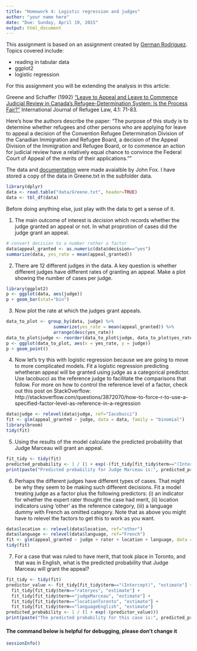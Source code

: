 ```yaml
---
title: "Homework 4: Logistic regression and judges"
author: "your name here"
date: "Due: Sunday, April 19, 2015"
output: html_document
---
```


This assignment is based on an assignment created by [German Rodriguez](http://data.princeton.edu/wws509/sets/set3.html).  Topics covered include:

- reading in tabular data
- ggplot2
- logistic regression

For this assignment you will be extending the analysis in this article:

Greene and Schaffer (1992) ["Leave to Appeal and Leave to Commence Judicial Review in Canada's Refugee-Determination System: Is the Process Fair?"](http://yorkspace.library.yorku.ca/xmlui/handle/10315/7864) International Journal of Refugee Law, 4.1: 71-83.

Here's how the authors describe the paper:
"The purpose of this study is to determine whether refugees and other persons who are applying for leave to appeal a decision of the Convention Refugee Determination Division of the Canadian Immigration and Refugee Board, a decision of the Appeal Division of the Immigration and Refugee Board, or to commence an action for judicial review have a relatively equal chance to convince the Federal Court of Appeal of the merits of their applications.""

The data and [documentation](http://socserv.mcmaster.ca/jfox/Books/Applied-Regression-2E/datasets/Greene.pdf) were made avaialble by John Fox.  I have stored a copy of the data in Greene.txt in the subfolder data.


```r
library(dplyr)
data <- read.table("data/Greene.txt", header=TRUE)
data <- tbl_df(data)
```

Before doing anything else, just play with the data to get a sense of it.

(@) The main outcome of interest is *decision* which records whether the judge granted an appeal or not.  In what proprotion of cases did the judge grant an appeal.

```r
# convert decision to a number rather a factor
data$appeal_granted <- as.numeric(data$decision=="yes")
summarize(data, yes_rate = mean(appeal_granted))
```

(@) There are 12 different judges in the data. A key question is whether different judges have different rates of granting an appeal.  Make a plot showing the number of cases per judge.

```r
library(ggplot2)
p <- ggplot(data, aes(judge))
p + geom_bar(stat="bin")
```

(@) Now plot the rate at which the judges grant appeals. 

```r
data_to_plot <- group_by(data, judge) %>% 
                  summarize(yes_rate = mean(appeal_granted)) %>%
                  arrange(desc(yes_rate))
data_to_plot$judge <- reorder(data_to_plot$judge, data_to_plot$yes_rate)
p <- ggplot(data_to_plot, aes(x = yes_rate, y = judge))
p + geom_point()
```

(@) Now let's try this with logistic regression because we are going to move to more complicated models.  Fit a logistic regression predicting whetheran appeal will be granted using judge as a categorical predictor. Use Iacobucci as the reference judge to facilitate the comparisons that follow. For more on how to control the reference level of a factor, check out this post on StackOverflow: http://stackoverflow.com/questions/3872070/how-to-force-r-to-use-a-specified-factor-level-as-reference-in-a-regression

```r
data$judge <- relevel(data$judge, ref="Iacobucci")
fit <- glm(appeal_granted ~ judge, data = data, family = "binomial")
library(broom)
tidy(fit)
```

(@) Using the results of the model calculate the predicted probability that Judge Marceau will grant an appeal.

```r
fit_tidy <- tidy(fit)
predicted_probability <- 1 / (1 + exp(-(fit_tidy[fit_tidy$term=="(Intercept)", "estimate"] + fit_tidy[fit_tidy$term=="judgeMarceau", "estimate"])))
print(paste("Predicted probability for Judge Marceau is:", predicted_probability))
```

(@) Perhaps the different judges have different types of cases.  That might be why they seem to be making such different decisions.  Fit a model treating judge as a factor plus the following predictors: (i) an indicator for whether the expert rater thought the case had merit, (ii) location indicators using 'other' as the reference category, (iii) a language dummy with French as omitted category.  Note that as above you might have to relevel the factors to get this to work as you want.

```r
data$location <- relevel(data$location, ref="other")
data$language <- relevel(data$language, ref="French")
fit <- glm(appeal_granted ~ judge + rater + location + language, data = data, family = "binomial")
tidy(fit)
```

(@) For a case that was ruled to have merit, that took place in Toronto, and that was in English, what is the predicted probability that Judge Marceau will grant the appeal?

```r
fit_tidy <- tidy(fit)
predictor_value <- fit_tidy[fit_tidy$term=="(Intercept)", "estimate"] +
  fit_tidy[fit_tidy$term=="rateryes", "estimate"] +
  fit_tidy[fit_tidy$term=="judgeMarceau", "estimate"] +
  fit_tidy[fit_tidy$term=="locationToronto", "estimate"] +
  fit_tidy[fit_tidy$term=="languageEnglish", "estimate"] 
predicted_probability <- 1 / (1 + exp(-(predictor_value)))
print(paste("The predicted probability for this case is:", predicted_probability))
```


#### The command below is helpful for debugging, please don't change it

```r
sessionInfo()
```


